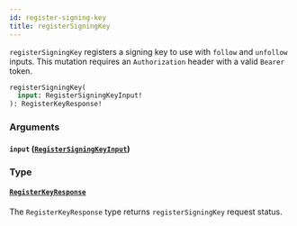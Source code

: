 ```yaml
---
id: register-signing-key
title: registerSigningKey
---
```



`registerSigningKey` registers a signing key to use with `follow` and `unfollow` inputs. This mutation requires an `Authorization` header with a valid `Bearer` token.

```graphql
registerSigningKey(
  input: RegisterSigningKeyInput!
): RegisterKeyResponse!
```


### Arguments

#### `input` ([`RegisterSigningKeyInput`](/cyberconnect/reference/inputs/register-signing-key-input))




### Type

#### [`RegisterKeyResponse`](/cyberconnect/reference/objects/register-key-response) 

The `RegisterKeyResponse` type returns `registerSigningKey` request status.




